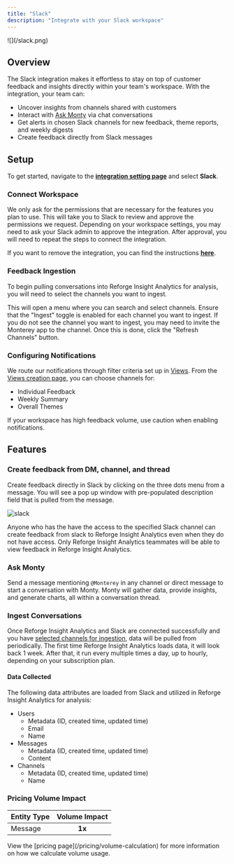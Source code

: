 ```yaml
---
title: "Slack"
description: "Integrate with your Slack workspace"
---
```


<Frame>
  ![](/slack.png)
</Frame>

## Overview

The Slack integration makes it effortless to stay on top of customer feedback and insights directly within your team's workspace. With the integration, your team can:

- Uncover insights from channels shared with customers
- Interact with [Ask Monty](/ask-monty) via chat conversations
- Get alerts in chosen Slack channels for new feedback, theme reports, and weekly digests
- Create feedback directly from Slack messages

## Setup

To get started, navigate to the [**integration setting page**](https://insights.reforge.com/w/default/settings/integrations/) and select **Slack**.

### Connect Workspace

<Steps>
  <Step title='Click "Connect Monterey to Slack"'>
    
  </Step>
  <Step title="Choose Features">
    We only ask for the permissions that are necessary for the features you plan
    to use.
  </Step>
  <Step title='Click "Connect"'>
    This will take you to Slack to review and approve the permissions we
    request.
  </Step>
</Steps>

<Note>
  Depending on your workspace settings, you may need to ask your Slack admin to
  approve the integration. After approval, you will need to repeat the steps to
  connect the integration.
</Note>

If you want to remove the integration, you can find the instructions
[**here**](https://slack.com/help/articles/360003125231-Remove-apps-and-custom-integrations-from-your-workspace).

### Feedback Ingestion

To begin pulling conversations into Reforge Insight Analytics for analysis, you will need to select the channels you want to ingest.

<Steps>
  <Step title='Click "Add Channel"'>
    This will open a menu where you can search and select channels.
  </Step>
  <Step title="Enable Ingest">
    Ensure that the "Ingest" toggle is enabled for each channel you want to
    ingest.
  </Step>
</Steps>

<Note>
  If you do not see the channel you want to ingest, you may need to invite the
  Monterey app to the channel. Once this is done, click the "Refresh Channels"
  button.
</Note>

### Configuring Notifications

We route our notifications through filter criteria set up in [Views](https://insights.reforge.com/w/default/views). From the [Views creation page,](https://insights.reforge.com/w/default/views/create) you can choose channels for:

- Individual Feedback
- Weekly Summary
- Overall Themes

<Warning>
  If your workspace has high feedback volume, use caution when enabling
  notifications.
</Warning>

## Features

### Create feedback from DM, channel, and thread

Create feedback directly in Slack by clicking on the three dots menu from a message. You will see a pop up window with pre-populated description field that is pulled from the message.

![slack](https://monterey-documentation-gifs.s3.us-east-2.amazonaws.com/slack.gif)

Anyone who has the have the access to the specified Slack channel can create feedback from slack to Reforge Insight Analytics even when they do not have access. Only Reforge Insight Analytics teammates will be able to view feedback in Reforge Insight Analytics.

### Ask Monty

Send a message mentioning `@Monterey` in any channel or direct message to start a conversation with Monty. Monty will gather data, provide insights, and generate charts, all within a conversation thread.

### Ingest Conversations

Once Reforge Insight Analytics and Slack are connected successfully and you have [selected channels for ingestion](/integrations/slack#feedback-ingestion), data will be pulled from periodically. The first time Reforge Insight Analytics loads data, it will look back 1 week. After that, it run every multiple times a day, up to hourly, depending on your subscription plan.

#### Data Collected

The following data attributes are loaded from Slack and utilized in Reforge Insight Analytics for analysis:

- Users
  - Metadata (ID, created time, updated time)
  - Email
  - Name
- Messages
  - Metadata (ID, created time, updated time)
  - Content
- Channels
  - Metadata (ID, created time, updated time)
  - Name

### Pricing Volume Impact

| Entity Type | Volume Impact |
| :---------- | :-----------: |
| Message     | **1x**        |

<Info>
  View the [pricing page](/pricing/volume-calculation) for more information on
  how we calculate volume usage.
</Info>
